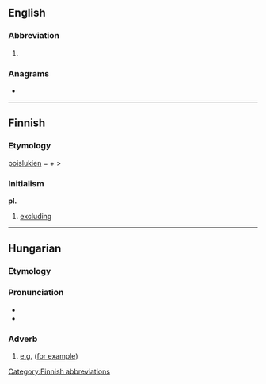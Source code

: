{{also|pl|Pl|PL|.pl|Pl.}}
==English==

===Abbreviation===
{{rfc-header|Abbreviation}}
{{en-abbr}}

# {{abbreviation of|plural|lang=en}}

===Anagrams===
* {{anagrams|en|a=lp|LP|lp}}

----

==Finnish==

===Etymology===
[[poislukien]] = {{m|fi|pois||out}} + {{m|fi|lukien||counting}} >

===Initialism===
{{rfc-header|Initialism}}
'''pl.'''

# [[excluding]]

[[Category:Finnish abbreviations]]

----

==Hungarian==

===Etymology===
{{abbreviation of|például||for example|lang=hu}}

===Pronunciation===
* {{hu-IPA|például}}
* {{audio|Hu-például.ogg|Audio|lang=hu}}

===Adverb===
{{head|hu|adverb}}

# [[e.g.]] ([[for example]])